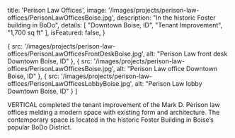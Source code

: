 
  title: 'Perison Law Offices',
  image: '/images/projects/perison-law-offices/PerisonLawOfficesBoise.jpg',
  description: "In the historic Foster building in BoDo",
  details: [
    "Downtown Boise, ID",
    "Tenant Improvement",
    "1,700 sq ft"
  ],
  isFeatured: false,
}

  {
    src: '/images/projects/perison-law-offices/PerisonLawOfficesFrontDeskBoise.jpg',
    alt: "Perison Law front desk Downtown Boise, ID"
  },
  {
    src: '/images/projects/perison-law-offices/PerisonLawOfficesBoise.jpg',
    alt: "Perison Law office Downtown Boise, ID"
  },
  {
    src: '/images/projects/perison-law-offices/PerisonLawOfficesLobbyBoise.jpg',
    alt: "Perison Law lobby Downtown Boise, ID"
  }
]


VERTICAL completed the tenant improvement of the Mark D. Perison law offices melding a modern space with existing form and architecture.  The contemporary space is located in the historic Foster Building in Boise’s popular BoDo District.

<Slider slides={slides}/>